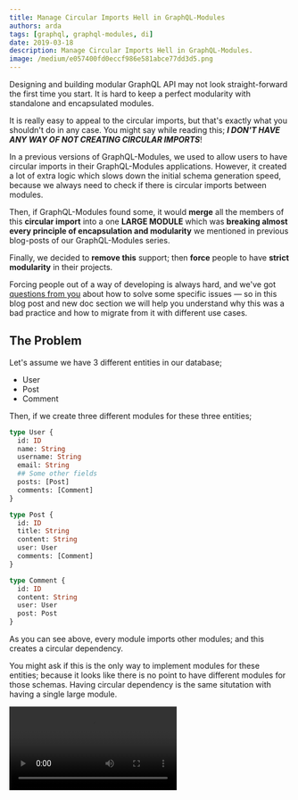 ```yaml
---
title: Manage Circular Imports Hell in GraphQL-Modules
authors: arda
tags: [graphql, graphql-modules, di]
date: 2019-03-18
description: Manage Circular Imports Hell in GraphQL-Modules.
image: /medium/e057400fd0eccf986e581abce77dd3d5.png
---
```


Designing and building modular GraphQL API may not look straight-forward the first time you start. It is hard to keep a perfect modularity with standalone and encapsulated modules.

It is really easy to appeal to the circular imports, but that's exactly what you shouldn't do in any case. You might say while reading this; **_I DON'T HAVE ANY WAY OF NOT CREATING CIRCULAR IMPORTS_**!

In a previous versions of GraphQL-Modules, we used to allow users to have circular imports in their GraphQL-Modules applications. However, it created a lot of extra logic which slows down the initial schema generation speed, because we always need to check if there is circular imports between modules.

Then, if GraphQL-Modules found some, it would **merge** all the members of this **circular import** into a one **LARGE MODULE** which was **breaking almost every principle of encapsulation and modularity** we mentioned in previous blog-posts of our GraphQL-Modules series.

Finally, we decided to **remove this** support; then **force** people to have **strict modularity** in their projects.

<LinkPreview link="/blog/modular-encapsulation-graphql-modules" />

Forcing people out of a way of developing is always hard, and we've got [questions from you](https://github.com/Urigo/graphql-modules/issues/317) about how to solve some specific issues — so in this blog post and new doc section we will help you understand why this was a bad practice and how to migrate from it with different use cases.

## The Problem

Let's assume we have 3 different entities in our database;

- User
- Post
- Comment

Then, if we create three different modules for these three entities;

```graphql
type User {
  id: ID
  name: String
  username: String
  email: String
  ## Some other fields
  posts: [Post]
  comments: [Comment]
}
```

```graphql
type Post {
  id: ID
  title: String
  content: String
  user: User
  comments: [Comment]
}
```

```graphql
type Comment {
  id: ID
  content: String
  user: User
  post: Post
}
```

As you can see above, every module imports other modules; and this creates a circular dependency.

You might ask if this is the only way to implement modules for these entities; because it looks like there is no point to have different modules for those schemas. Having circular dependency is the same situtation with having a single large module.

<Video src="/medium/ae9bf1b1b35e64c8839b3508064f3115.webm" />

## How To Solve

Let's see what we have in terms of relationship; - `User` doesn't depend on `Post` and `Comment` - `Post` doesn't depend on `Comment`.

- `Comment` depends on `User` and `Post`, because it has `userId` and `postId` fields - `Post` also depends on `User` because it has `userId` field

So let's create modules in that way,

```graphql
type User {
  id: ID
  name: String
  username: String
  email: String
  ## Some other fields
}
```

```graphql
type Post {
  id: ID
  title: String
  content: String
  user: User
}
extend type User {
  posts: [Post]
}
```

```graphql
type Comment {
  id: ID
  content: String
  user: User
  post: Post
}
extend type Post {
  comments: [Comment]
}
extend type User {
  comments: [Comment]
}
```

> Using this approach, you will have standalone modules; otherwise will create a big module which contains all of them like we used to handle circular deps in this way (**merging all circular imports**).

Also `extend` says that it needs a main definition from imported modules which makes the connection more readable in terms of entity relations.

---

## All posts about GraphQL Modules

- [GraphQL Modules — Feature based GraphQL Modules at scale](/blog/graphql-modules)
- [Why is True Modular Encapsulation So Important in Large-Scale GraphQL Projects?](/blog/modular-encapsulation-graphql-modules)
- [Why did we implement our own Dependency Injection library for GraphQL-Modules?](/blog/dependency-injection-library-in-graphql-modules)
- [Scoped Providers in GraphQL-Modules Dependency Injection](/blog/graphql-modules-scoped-providers)
- [Writing a GraphQL TypeScript project w/ GraphQL-Modules and GraphQL-Code-Generator](/blog/graphql-typescript-modules-codegen)
- [Authentication and Authorization in GraphQL (and how GraphQL-Modules can help)](/blog/graphql-modules-auth)
- [Authentication with AccountsJS & GraphQL Modules](/blog/accountsjs-graphql-modules)
- [Manage Circular Imports Hell with GraphQL-Modules](/blog/manage-circular-imports-hell-in-graphql-modules)
